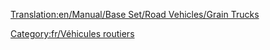 [[Translation:en/Manual/Base Set/Road Vehicles/Grain Trucks]]

{{fr/Vehicule routier|nom      = Camion de céréales Hereford
  |img      = Hereford_Grain_Truck.png
  |prix     = 4 674£ (9 348$)
  |vitesse  = 48 km/h (30 mph)
  |annualite= 421£ (842$)
  |design  = 1935
  |vie      = 15
  |capacite = 20 tonnes de céréales
}}
{{fr/Vehicule routier|nom      = Camion de céréales Thomas
  |img      = Thomas_Grain_Truck.png
  |prix     = 5 453£ (10 906$)
  |vitesse  = 88 km/h (55 mph)
  |annualite= 787£ (1 574$)
  |design  = 1979
  |vie     = 15
  |capacite = 25 tonnes de céréales
}}
{{fr/Vehicule routier|nom      = Camion de céréales Goss
  |img      = Goss_Grain_Truck.png
  |prix     = 5 863£ (11 726$)
  |vitesse  = 112 km/h (70 mph)
  |annualite= 1 125£ (2 250$)
  |design   = 2010
  |vie      = 15
  |capacite = 30 tonnes de céréales
}}

[[Category:fr/Véhicules routiers]]